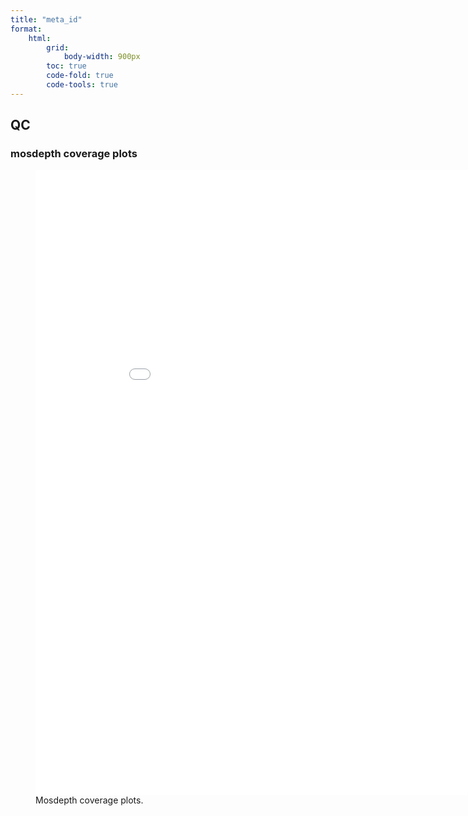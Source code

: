 ```yaml
---
title: "meta_id"
format:
    html:
        grid:
            body-width: 900px
        toc: true
        code-fold: true
        code-tools: true
---
```


## QC

### mosdepth coverage plots

```{=html}
<figure style="width:100%;height:100%;">
    <iframe src="meta_id.dist.html" style="width:900px;height:1000px;overflow:hidden;margin:0px;padding:0px;border:none;"></iframe>
    <figcaption>Mosdepth coverage plots.</figcaption>
</figure>
```

### nanocomp plots

```{=html}
<iframe src="meta_id_NanoComp_log_length_violin.html" style="width:100%;height:100vh;overflow:hidden;margin:0px;padding:0px;border:none;"></iframe>
```

```{=html}
<iframe src="meta_id_NanoComp_number_of_reads.html" style="width:100%;height:100vh;overflow:hidden;margin:0px;padding:0px;border:none;"></iframe>
```

```{=html}
<iframe src="meta_id_NanoComp_N50.html" style="width:100%;height:100vh;overflow:hidden;margin:0px;padding:0px;border:none;"></iframe>
```

```{=html}
<iframe src="meta_id_NanoComp_percentIdentity_violin.html" style="width:100%;height:100vh;overflow:hidden;margin:0px;padding:0px;border:none;"></iframe>
```

```{=html}
<iframe src="meta_id_NanoComp_quals_violin.html" style="width:100%;height:100vh;overflow:hidden;margin:0px;padding:0px;border:none;"></iframe>
```

## Phasing Report

### Cumulative sum of CGI Coverage

```r
#| label: fig-cumulative-sum-CGI-cover
#| fig-cap: "Cumulative sum of CGI Coverage"
#| column: page

suppressMessages(library(tidyverse))
suppressMessages(library(cowplot))
suppressMessages(library(plyranges))
suppressMessages(library(ggridges))
options(width=200)

#read in the blocks, old and updated LC data
df <- read_tsv("blocks_stats_file", show_col_types=FALSE) %>% mutate(patient = "LC", retina = "no")

#read in the CGIs
CGI <- read_tsv("CGI_bed_file", col_names = c("chr","start","end","N_CpG","length","CpGs","extra1","extra2","extra3","extra4"), show_col_types=FALSE)

#count CpG islands per block.
dfGR <- as_granges(df, seqnames = chromosome, start = from, end = to)
CGIGR <- as_granges(CGI, seqnames = chr)

df$CGI_olaps <- count_overlaps(dfGR, CGIGR)

#cumulative sum:
dforder <- arrange(df,desc(CGI_olaps)) %>% group_by(retina) %>% mutate(rn = row_number())

#reorder retina factors
#dforder$retina <- as.factor(dforder$retina, levels = c("yes","no"))

p <- ggplot(dforder, aes(x = rn, y = cumsum(CGI_olaps), linetype = retina)) + geom_step(data = subset(dforder, retina == "yes"), colour = "red") + geom_step(data = subset(dforder, retina == "no"), colour = "red") +
    labs(title = "Cumulative plot", y = "CGIs overlapped", x = "phase block") + theme_half_open() +
  background_grid() + xlim(c(0,250))
p
#save_plot("meta_id_cumulative_plot_CGI_olaps_fig3b.png",p)
#save_plot("meta_id_cumulative_plot_CGI_olaps_fig3b.svg",p)
#save_plot("meta_id_cumulative_plot_CGI_olaps_fig3b.pdf",p)
```